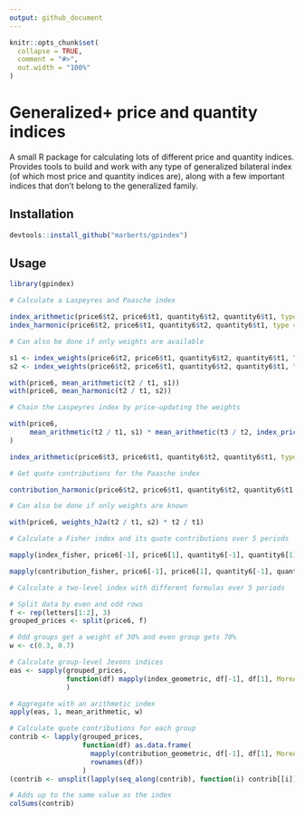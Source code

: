 ```yaml
---
output: github_document
---
```


```r
knitr::opts_chunk$set(
  collapse = TRUE,
  comment = "#>",
  out.width = "100%"
)
```

# Generalized+ price and quantity indices

A small R package for calculating lots of different price and quantity indices. Provides tools to build and work with any type of generalized bilateral index (of which most price and quantity indices are), along with a few important indices that don't belong to the generalized family. 

## Installation

```r
devtools::install_github("marberts/gpindex")
```

## Usage

```r
library(gpindex)

# Calculate a Laspeyres and Paasche index

index_arithmetic(price6$t2, price6$t1, quantity6$t2, quantity6$t1, type = "Laspeyres")
index_harmonic(price6$t2, price6$t1, quantity6$t2, quantity6$t1, type = "Paasche")

# Can also be done if only weights are available

s1 <- index_weights(price6$t2, price6$t1, quantity6$t2, quantity6$t1, "Laspeyres")
s2 <- index_weights(price6$t2, price6$t1, quantity6$t2, quantity6$t1, "Paasche")

with(price6, mean_arithmetic(t2 / t1, s1))
with(price6, mean_harmonic(t2 / t1, s2))

# Chain the Laspeyres index by price-updating the weights

with(price6, 
     mean_arithmetic(t2 / t1, s1) * mean_arithmetic(t3 / t2, index_price_update(t2 / t1, s1))
)

index_arithmetic(price6$t3, price6$t1, quantity6$t2, quantity6$t1, type = "Laspeyres")

# Get quote contributions for the Paasche index

contribution_harmonic(price6$t2, price6$t1, quantity6$t2, quantity6$t1, type = "Paasche")

# Can also be done if only weights are known

with(price6, weights_h2a(t2 / t1, s2) * t2 / t1)

# Calculate a Fisher index and its quote contributions over 5 periods

mapply(index_fisher, price6[-1], price6[1], quantity6[-1], quantity6[1])

mapply(contribution_fisher, price6[-1], price6[1], quantity6[-1], quantity6[1])

# Calculate a two-level index with different formulas over 5 periods

# Split data by even and odd rows
f <- rep(letters[1:2], 3)
grouped_prices <- split(price6, f)

# Odd groups get a weight of 30% and even group gets 70%
w <- c(0.3, 0.7)

# Calculate group-level Jevons indices
eas <- sapply(grouped_prices, 
              function(df) mapply(index_geometric, df[-1], df[1], MoreArgs = list(type = "Jevons"))
              )

# Aggregate with an arithmetic index
apply(eas, 1, mean_arithmetic, w)

# Calculate quote contributions for each group
contrib <- lapply(grouped_prices, 
                  function(df) as.data.frame(
                    mapply(contribution_geometric, df[-1], df[1], MoreArgs = list(type = "Jevons")),
                    rownames(df))
                  )
(contrib <- unsplit(lapply(seq_along(contrib), function(i) contrib[[i]] * w[i]), f))

# Adds up to the same value as the index
colSums(contrib)
```